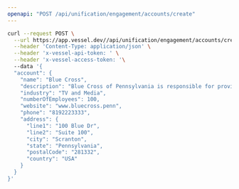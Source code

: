 ```yaml
---
openapi: "POST /api/unification/engagement/accounts/create"
---
```


<RequestExample>

```bash Request
curl --request POST \
  --url https://app.vessel.dev//api/unification/engagement/accounts/create \
  --header 'Content-Type: application/json' \
  --header 'x-vessel-api-token: ' \
  --header 'x-vessel-access-token: '\ 
  --data '{
  "account": {
    "name": "Blue Cross",
    "description": "Blue Cross of Pennsylvania is responsible for providing services to the good people of Scranton",
    "industry": "TV and Media",
    "numberOfEmployees": 100,
    "website": "www.bluecross.penn",
    "phone": "8192223333",
    "address": {
      "line1": "100 Blue Dr",
      "line2": "Suite 100",
      "city": "Scranton",
      "state": "Pennsylvania",
      "postalCode": "281332",
      "country": "USA"
    }
  }
}'
```

</RequestExample>


      